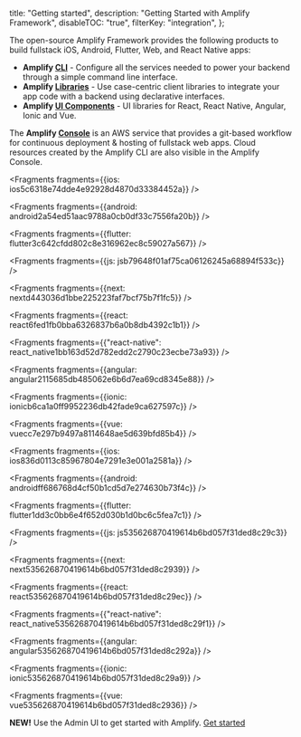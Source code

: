   title: "Getting started",
  description: "Getting Started with Amplify Framework",
  disableTOC: "true",
  filterKey: "integration",
};

The open-source Amplify Framework provides the following products to build fullstack iOS, Android, Flutter, Web, and React Native apps:

- **Amplify [CLI](/cli/cli)** - Configure all the services needed to power your backend through a simple command line interface.
- **Amplify [Libraries](/lib/lib)** - Use case-centric client libraries to integrate your app code with a backend using declarative interfaces.
- **Amplify [UI Components](/ui/ui)** - UI libraries for React, React Native, Angular, Ionic and Vue.

The **Amplify [Console](https://aws.amazon.com/amplify/console/)** is an AWS service that provides a git-based workflow for continuous deployment & hosting of fullstack web apps. Cloud resources created by the Amplify CLI are also visible in the Amplify Console.


<Fragments fragments={{ios: ios5c6318e74dde4e92928d4870d33384452a}} />


<Fragments fragments={{android: android2a54ed51aac9788a0cb0df33c7556fa20b}} />


<Fragments fragments={{flutter: flutter3c642cfdd802c8e316962ec8c59027a567}} />


<Fragments fragments={{js: jsb79648f01af75ca06126245a68894f533c}} />


<Fragments fragments={{next: nextd443036d1bbe225223faf7bcf75b7f1fc5}} />


<Fragments fragments={{react: react6fed1fb0bba6326837b6a0b8db4392c1b1}} />


<Fragments
  fragments={{"react-native": react_native1bb163d52d782edd2c2790c23ecbe73a93}}
/>


<Fragments fragments={{angular: angular2115685db485062e6b6d7ea69cd8345e88}} />


<Fragments fragments={{ionic: ionicb6ca1a0ff9952236db42fade9ca627597c}} />


<Fragments fragments={{vue: vuecc7e297b9497a8114648ae5d639bfd85b4}} />


<Fragments fragments={{ios: ios836d0113c85967804e7291e3e001a2581a}} />


<Fragments fragments={{android: androidff686768d4cf50b1cd5d7e274630b73f4c}} />


<Fragments fragments={{flutter: flutter1dd3c0bb6e4f652d030b1d0bc6c5fea7c1}} />


<Fragments fragments={{js: js535626870419614b6bd057f31ded8c29c3}} />


<Fragments fragments={{next: next535626870419614b6bd057f31ded8c2939}} />


<Fragments fragments={{react: react535626870419614b6bd057f31ded8c29ec}} />


<Fragments
  fragments={{"react-native": react_native535626870419614b6bd057f31ded8c29f1}}
/>


<Fragments fragments={{angular: angular535626870419614b6bd057f31ded8c292a}} />


<Fragments fragments={{ionic: ionic535626870419614b6bd057f31ded8c29a9}} />


<Fragments fragments={{vue: vue535626870419614b6bd057f31ded8c2936}} />

**NEW!** Use the Admin UI to get started with Amplify. [Get started](https://sandbox.amplifyapp.com/start#datastore)
